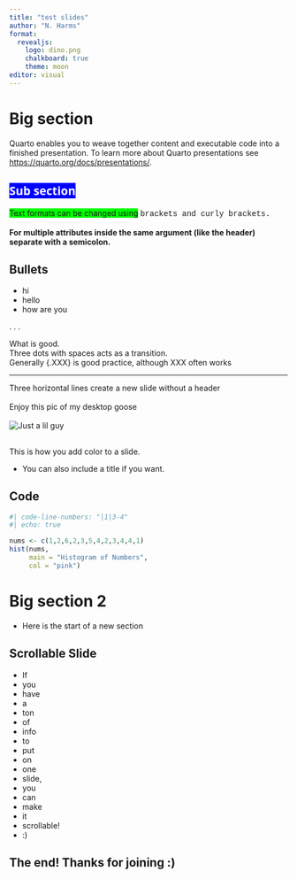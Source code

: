 ```yaml
---
title: "test slides"
author: "N. Harms"
format: 
  revealjs:
    logo: dino.png
    chalkboard: true
    theme: moon
editor: visual
---
```


# Big section

Quarto enables you to weave together content and executable code into a finished presentation. To learn more about Quarto presentations see <https://quarto.org/docs/presentations/>.

## [Sub section]{style="color: white; background-color: blue; font-family: Sans"} {background-image="cacti.jpg" background-opacity="0.4"}

[Text formats can be changed using]{style="background-color: lime"} [brackets and curly brackets.]{style="font-family: 'Courier New'"} <br> <br> **For multiple attributes inside the same argument (like the header) separate with a semicolon.** <!--# This is how you comment. <br> is used to break paragraphs. -->

## Bullets

::: incremental
-   hi
-   hello
-   how are you
:::

. . .

What is good. <br> Three dots with spaces acts as a transition. <br> Generally {.XXX} is good practice, although XXX often works

---

Three horizontal lines create a new slide without a header <br><br> Enjoy this pic of my desktop goose <br><br> ![Just a lil guy](hönk.png){fig-alt="Cartoon goose"}

## {background-color="aquamarine"}

This is how you add color to a slide.

-   You can also include a title if you want.

## Code

```r
#| code-line-numbers: "|1|3-4"
#| echo: true

nums <- c(1,2,6,2,3,5,4,2,3,4,4,1)
hist(nums,
     main = "Histogram of Numbers",
     col = "pink")
```

# Big section 2 {background-color="#96BB3C"}

-   Here is the start of a new section

## Scrollable Slide {.scrollable}

-   If
-   you
-   have
-   a
-   ton
-   of
-   info
-   to
-   put
-   on
-   one
-   slide,
-   you
-   can
-   make
-   it
-   scrollable!
-   :)

## The end! Thanks for joining :) {.center}
